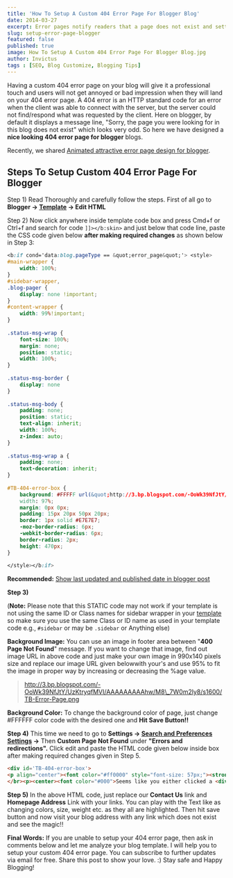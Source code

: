 ```yaml
---
title: 'How To Setup A Custom 404 Error Page For Blogger Blog'
date: 2014-03-27
excerpt: Error pages notify readers that a page does not exist and setting up it can give professional look to a website. In this article, we will learn how to create a custom 404 page.  
slug: setup-error-page-blogger
featured: false
published: true
image: How To Setup A Custom 404 Error Page For Blogger Blog.jpg
author: Invictus
tags : [SEO, Blog Customize, Blogging Tips]
---
```


Having a custom 404 error page on your blog will give it a professional touch and users will not get annoyed or bad impression when they will land on your 404 error page. A 404 error is an HTTP standard code for an error when the client was able to connect with the server, but the server could not find/respond what was requested by the client. Here on blogger, by default it displays a message line, "Sorry, the page you were looking for in this blog does not exist" which looks very odd. So here we have designed a **nice looking 404 error page for blogger** blogs.  
  

Recently, we shared <a href="https://www.twistblogg.com/blog/attractive-error-page-blogger">Animated attractive error page design for blogger</a>.
  
    

## Steps To Setup Custom 404 Error Page For Blogger


Step 1) Read Thoroughly and carefully follow the steps. First of all go to **Blogger → [Template](https://www.twistblogg.com/2019/08/adsense-ready-premium-blogger-templates.html) → Edit HTML**

  
Step 2) Now click anywhere inside template code box and press Cmd+f or Ctrl+f and search for code `]]></b:skin>` and just below that code line, paste the CSS code given below **after making required changes** as shown below in Step 3:

```css
<b:if cond='data:blog.pageType == &quot;error_page&quot;'> <style>   
#main-wrapper {  
    width: 100%;  
}  
#sidebar-wrapper,  
.blog-pager {  
    display: none !important;  
}  
#content-wrapper {  
    width: 99%!important;  
}  
  
.status-msg-wrap {  
    font-size: 100%;  
    margin: none;  
    position: static;  
    width: 100%;  
}  
  
.status-msg-border {  
    display: none  
}  
  
.status-msg-body {  
    padding: none;  
    position: static;  
    text-align: inherit;  
    width: 100%;  
    z-index: auto;  
}  
  
.status-msg-wrap a {  
    padding: none;  
    text-decoration: inherit;  
}  
  
#TB-404-error-box {  
    background: #FFFFF url(&quot;http://3.bp.blogspot.com/-OoWk39NfJtY/UzKtryqfMVI/AAAAAAAAAhw/M8_7W0m2ly8/s1600/TB-Error-Page.png&quot;) no-repeat scroll 0% 95% rgb(255, 255, 255);  
    width: 97%;  
    margin: 0px 0px;  
    padding: 15px 20px 50px 20px;  
    border: 1px solid #E7E7E7;  
    -moz-border-radius: 6px;  
    -webkit-border-radius: 6px;  
    border-radius: 2px;  
    height: 470px;  
}  
  
</style></b:if>  

```  

**Recommended:** [Show last updated and published date in blogger post](https://www.twistblogg.com/2019/09/show-published-and-last-updated-date-in-blogger-post.html)  
  

**Step 3)**

(**Note:** Please note that this STATIC code may not work if your template is not using the same ID or Class names for sidebar wrapper in your [template](https://www.twistblogg.com/2016/01/premium-seo-optimized-blogger-template.html) so make sure you use the same Class or ID name as used in your template code e.g., `#sidebar` or may be `.sidebar` or Anything else)

  

**Background Image:** You can use an image in footer area between "**400 Page Not Found**" message. If you want to change that image, find out image URL in above code and just make your own image in 990x140 pixels size and replace our image URL given belowwith your's and use 95% to fit the image in proper way by increasing or decreasing the %age value.  
  

> http://3.bp.blogspot.com/-OoWk39NfJtY/UzKtryqfMVI/AAAAAAAAAhw/M8\_7W0m2ly8/s1600/TB-Error-Page.png

  

**Background Color:** To change the background color of page, just change #FFFFFF color code with the desired one and **Hit Save Button!!**

  

**Step 4)** This time we need to go to **Settings → [Search and Preferences Settings](https://www.twistblogg.com/2014/03/blogger-search-preferences-settings-seo.html) →** Then **Custom Page Not Found** under **"Errors and redirections".** Click edit and paste the HTML code given below inside box after making required changes given in Step 5. 

```html
<div id='TB-404-error-box'>  
<p align="center"><font color="#ff0000" style="font-size: 57px;"><strong>Oops!</strong></font></p>  
</br><p><center><font color="#000">Seems like you either clicked a <div style="color: #0089D6; font-size: 27px;">Broken Link</div> <b>or a Page that no longer exist. Kindly do one of the followings:</b></font></center></p><div style="line-height: 25px; font-weight:normal;"><center><b>&#10004;</b> <a href='javascript:history.go(-1)'>&#171; Go Back</a>!</br><b>&#10004;</b> Help us to Serve you better by <a href='https://www.twistblogg.com'>Reporting This Problem</a> to us!</br><b>&#10004;</b> Go to <a href='http://twistblogg.blogspot.com'>Homepage Address</a>!<br/></center></div><p><br/></p><p align="center"><font color="#08C500" style="font-size: 100px;"><strong>404</strong></font></p><p align='center'><font color="#EB0F0F" style="font-size: 20px;">Page Not Found!</font></p> </div>
```


**Step 5)** In the above HTML code, just replace our **Contact Us** link and **Homepage Address** Link with your links. You can play with the Text like as changing colors, size, weight etc. as they all are highlighted. Then hit save button and now visit your blog address with any link which does not exist and see the magic!!

  

**Final Words:** If you are unable to setup your 404 error page, then ask in comments below and let me analyze your blog template. I will help you to setup your custom 404 error page. You can subscribe to further updates via email for free. Share this post to show your love. :) Stay safe and Happy Blogging!
